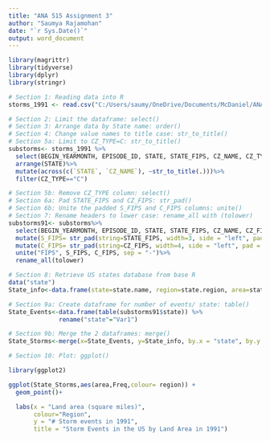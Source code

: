 ---
title: "ANA 515 Assignment 3"
author: "Saumya Rajamohan"
date: "`r Sys.Date()`"
output: word_document
---
```{r, echo=FALSE, message= FALSE, warning=FALSE}
library(magrittr)
library(tidyverse)
library(dplyr)
library(stringr)
```

```{r, echo=FALSE, message= FALSE, warning=FALSE}
# Section 1: Reading data into R
storms_1991 <- read.csv("C:/Users/saumy/OneDrive/Documents/McDaniel/ANA 515/Week 6/StormEvents_details-ftp_v1.0_d1991_c20220425.csv")
```

```{r, echo=FALSE, message= FALSE, warning=FALSE}
# Section 2: Limit the dataframe: select()
# Section 3: Arrange data by State name: order()
# Section 4: Change value names to title case: str_to_title()
# Section 5a: Limit to CZ_TYPE=C: str_to_title()
substorms<- storms_1991 %>% 
  select(BEGIN_YEARMONTH, EPISODE_ID, STATE, STATE_FIPS, CZ_NAME, CZ_TYPE, CZ_FIPS, EVENT_TYPE)%>% 
  arrange(STATE)%>%
  mutate(across(c(`STATE`, `CZ_NAME`), ~str_to_title(.)))%>%
  filter(CZ_TYPE=="C")
```

```{r, echo=FALSE, message=FALSE, warning=FALSE}
# Section 5b: Remove CZ_TYPE column: select()
# Section 6a: Pad STATE_FIPS and CZ_FIPS: str_pad()
# Section 6b: Unite the padded S_FIPS and C_FIPS columns: unite()
# Section 7: Rename headers to lower case: rename_all with (tolower)
substorms91<- substorms%>% 
  select(BEGIN_YEARMONTH, EPISODE_ID, STATE, STATE_FIPS, CZ_NAME, CZ_FIPS, EVENT_TYPE, -CZ_TYPE) %>%
  mutate(S_FIPS= str_pad(string=STATE_FIPS, width=3, side = "left", pad = "0")) %>%
  mutate(C_FIPS= str_pad(string=CZ_FIPS, width=4, side = "left", pad = "0")) %>%
  unite("FIPS", S_FIPS, C_FIPS, sep = "-")%>%
  rename_all(tolower)
```

```{r, echo=FALSE, message=FALSE, warning=FALSE}
# Section 8: Retrieve US states database from base R
data("state")
State_info<-data.frame(state=state.name, region=state.region, area=state.area)

# Section 9a: Create dataframe for number of events/ state: table()
State_Events<-data.frame(table(substorms91$state)) %>%
              rename("state"="Var1")

# Section 9b: Merge the 2 dataframes: merge()
State_Storms<-merge(x=State_Events, y=State_info, by.x = "state", by.y = "state")

```

```{r, echo=FALSE, message=FALSE, warning=FALSE}
# Section 10: Plot: ggplot()

library(ggplot2)

ggplot(State_Storms,aes(area,Freq,colour= region)) + 
  geom_point()+

  labs(x = "Land area (square miles)", 
       colour="Region",
       y = "# Storm events in 1991",
       title = "Storm Events in the US by Land Area in 1991")

``` 

